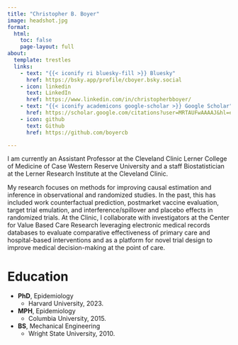 ```yaml
---
title: "Christopher B. Boyer"
image: headshot.jpg
format:
  html: 
    toc: false
    page-layout: full
about:
  template: trestles
  links:
    - text: "{{< iconify ri bluesky-fill >}} Bluesky"
      href: https://bsky.app/profile/cboyer.bsky.social
    - icon: linkedin
      text: LinkedIn
      href: https://www.linkedin.com/in/christopherbboyer/
    - text: "{{< iconify academicons google-scholar >}} Google Scholar"
      href: https://scholar.google.com/citations?user=MRTAUFwAAAAJ&hl=en
    - icon: github
      text: Github
      href: https://github.com/boyercb

---
```


I am currently an Assistant Professor at the Cleveland Clinic Lerner College of Medicine of Case Western Reserve University and a staff Biostatistician at the Lerner Research Institute at the Cleveland Clinic. 

My research focuses on methods for improving causal estimation and inference in observational and randomized studies. In the past, this has included work counterfactual prediction, postmarket vaccine evaluation, target trial emulation, and interference/spillover and placebo effects in randomized trials. At the Clinic, I collaborate with investigators at the Center for Value Based Care Research leveraging electronic medical records databases to evaluate comparative effectiveness of primary care and hospital-based interventions and as a platform for novel trial design to improve medical decision-making at the point of care.

# Education

- **PhD**, Epidemiology
  - Harvard University, 2023.
- **MPH**, Epidemiology
  - Columbia University, 2015.
- **BS**, Mechanical Engineering
  - Wright State University, 2010.
